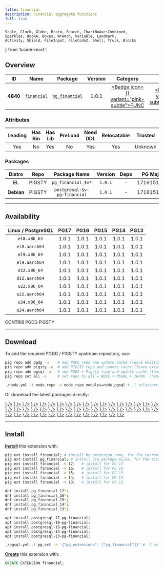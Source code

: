 ```yaml
---
title: financial
description: Financial aggregate functions
full: true
---
```


    Scale, Clock, Globe, Brain, Search, ChartNoAxesCombined,
    Sparkles, BookA, Boxes, Wrench, Variable, Landmark,
    Activity, Shield, FileInput, FileCode2, Shell, Truck, Blocks
} from 'lucide-react';

## Overview

| <TooltipIconButton tooltip="Extension unique identifier" side="top">ID</TooltipIconButton> | <TooltipIconButton tooltip="Extension name" side="top">Name</TooltipIconButton> | <TooltipIconButton tooltip="Package name for installation" side="top">Package</TooltipIconButton> | <TooltipIconButton tooltip="Latest available extension version" side="top">Version</TooltipIconButton> | <TooltipIconButton tooltip="Extension category" side="top">Category</TooltipIconButton> | <TooltipIconButton tooltip="Open source license" side="top">License</TooltipIconButton> | <TooltipIconButton tooltip="Programming language" side="top">Lang</TooltipIconButton> |
|:--------:|:--------:|:----------:|:--------------:|:---------------------------------------:|:------------------------------------------------------:|:----:|
| **4840** | [`financial`](https://github.com/intgr/pg_financial) | [`pg_financial`](/ext/financial) | 1.0.1 | <a href="/ext/func" className="no-underline"><Badge icon={<Variable />} variant="pink-subtle">FUNC</Badge></a> | <a href="/ext/list/license#postgresql" className="no-underline"><Badge icon={<Scale />} variant="blue-subtle">PostgreSQL</Badge></a> | <a href="/ext/list/lang#c"><Badge icon={<FileCode2 />} variant="blue-subtle">C</Badge></a> |

### Attributes

| <TooltipIconButton tooltip="The Primary Leading extension in the Package" side="top">Leading</TooltipIconButton> | <TooltipIconButton tooltip="Contains binary utils" side="top">Has Bin</TooltipIconButton> | <TooltipIconButton tooltip="Contains .so shared library files" side="top">Has Lib</TooltipIconButton> | <TooltipIconButton tooltip="Requires preloading via shared_preload_libraries" side="top">PreLoad</TooltipIconButton> | <TooltipIconButton tooltip="Requires CREATE EXTENSION DDL command" side="top">Need DDL</TooltipIconButton> | <TooltipIconButton tooltip="Can be installed in any schema" side="top">Relocatable</TooltipIconButton> | <TooltipIconButton tooltip="Can be created by non-superuser" side="top">Trusted</TooltipIconButton> | <TooltipIconButton tooltip="Schemas used by this extension" side="top">Schemas</TooltipIconButton> |
|:-------:|:-------:|:-------:|:-------:|:--------:|:-----------:|:-------:|:-------:|
| Yes | No | Yes | No | Yes | Yes | Unknown | - |

### Packages

| <TooltipIconButton tooltip="Linux distribution family, EL or Debian" side="top">Distro</TooltipIconButton> | <TooltipIconButton tooltip="Package repository" side="top">Repo</TooltipIconButton> | <TooltipIconButton tooltip="The RPM/DEB Package Name Pattern (replace $v with real pg major)" side="top">Package Name</TooltipIconButton> | <TooltipIconButton tooltip="Latest package version" side="top">Version</TooltipIconButton> | <TooltipIconButton tooltip="RPM/DEB Package dependencies" side="top">Deps</TooltipIconButton> | <TooltipIconButton tooltip="Available in these PostgreSQL Major Versions" side="top">PG Major</TooltipIconButton> |
|:----------:|:--------:|:------------------------:|:-----------:|:------------:|:------------------:|
|   **EL**   | <Badge variant="amber-subtle"><span className="font-bold">PIGSTY</span></Badge> | `pg_financial_$v*` | `1.0.1` | - | <Badge variant="green-subtle">17</Badge><Badge variant="green-subtle">16</Badge><Badge variant="green-subtle">15</Badge><Badge variant="green-subtle">14</Badge><Badge variant="green-subtle">13</Badge> |
| **Debian** | <Badge variant="amber-subtle"><span className="font-bold">PIGSTY</span></Badge> | `postgresql-$v-pg-financial` | `1.0.1` | - | <Badge variant="green-subtle">17</Badge><Badge variant="green-subtle">16</Badge><Badge variant="green-subtle">15</Badge><Badge variant="green-subtle">14</Badge><Badge variant="green-subtle">13</Badge> |



------

## Availability

| <TooltipIconButton tooltip="Linux Distro Arch / PostgreSQL Major Version" side="top">Linux / PostgreSQL </TooltipIconButton> | **PG17** | **PG16** | **PG15** | **PG14** | **PG13** |
|:-----:|:-----:|:-----:|:-----:|:-----:|:-----:|
| `el8.x86_64` | <Badge variant="amber-subtle">1.0.1</Badge> | <Badge variant="amber-subtle">1.0.1</Badge> | <Badge variant="amber-subtle">1.0.1</Badge> | <Badge variant="amber-subtle">1.0.1</Badge> | <Badge variant="amber-subtle">1.0.1</Badge> |
| `el8.aarch64` | <Badge variant="amber-subtle">1.0.1</Badge> | <Badge variant="amber-subtle">1.0.1</Badge> | <Badge variant="amber-subtle">1.0.1</Badge> | <Badge variant="amber-subtle">1.0.1</Badge> | <Badge variant="amber-subtle">1.0.1</Badge> |
| `el9.x86_64` | <Badge variant="amber-subtle">1.0.1</Badge> | <Badge variant="amber-subtle">1.0.1</Badge> | <Badge variant="amber-subtle">1.0.1</Badge> | <Badge variant="amber-subtle">1.0.1</Badge> | <Badge variant="amber-subtle">1.0.1</Badge> |
| `el9.aarch64` | <Badge variant="amber-subtle">1.0.1</Badge> | <Badge variant="amber-subtle">1.0.1</Badge> | <Badge variant="amber-subtle">1.0.1</Badge> | <Badge variant="amber-subtle">1.0.1</Badge> | <Badge variant="amber-subtle">1.0.1</Badge> |
| `d12.x86_64` | <Badge variant="amber-subtle">1.0.1</Badge> | <Badge variant="amber-subtle">1.0.1</Badge> | <Badge variant="amber-subtle">1.0.1</Badge> | <Badge variant="amber-subtle">1.0.1</Badge> | <Badge variant="amber-subtle">1.0.1</Badge> |
| `d12.aarch64` | <Badge variant="amber-subtle">1.0.1</Badge> | <Badge variant="amber-subtle">1.0.1</Badge> | <Badge variant="amber-subtle">1.0.1</Badge> | <Badge variant="amber-subtle">1.0.1</Badge> | <Badge variant="amber-subtle">1.0.1</Badge> |
| `u22.x86_64` | <Badge variant="amber-subtle">1.0.1</Badge> | <Badge variant="amber-subtle">1.0.1</Badge> | <Badge variant="amber-subtle">1.0.1</Badge> | <Badge variant="amber-subtle">1.0.1</Badge> | <Badge variant="amber-subtle">1.0.1</Badge> |
| `u22.aarch64` | <Badge variant="amber-subtle">1.0.1</Badge> | <Badge variant="amber-subtle">1.0.1</Badge> | <Badge variant="amber-subtle">1.0.1</Badge> | <Badge variant="amber-subtle">1.0.1</Badge> | <Badge variant="amber-subtle">1.0.1</Badge> |
| `u24.x86_64` | <Badge variant="amber-subtle">1.0.1</Badge> | <Badge variant="amber-subtle">1.0.1</Badge> | <Badge variant="amber-subtle">1.0.1</Badge> | <Badge variant="amber-subtle">1.0.1</Badge> | <Badge variant="amber-subtle">1.0.1</Badge> |
| `u24.aarch64` | <Badge variant="amber-subtle">1.0.1</Badge> | <Badge variant="amber-subtle">1.0.1</Badge> | <Badge variant="amber-subtle">1.0.1</Badge> | <Badge variant="amber-subtle">1.0.1</Badge> | <Badge variant="amber-subtle">1.0.1</Badge> |

<Badge variant="green-subtle"><span className="font-black">CONTRIB</span></Badge> <Badge variant="blue-subtle"><span className="font-black">PGDG</span></Badge> <Badge variant="amber-subtle"><span className="font-black">PIGSTY</span></Badge>

------

## Download

To add the required PGDG / PIGSTY upstream repository, use:

```bash tab="pig"
pig repo add pgdg -u    # add PGDG repo and update cache (leave existing repos)
pig repo add pigsty -u  # add PIGSTY repo and update cache (leave existing repos)
pig repo add pgsql -u   # add PGDG + Pigsty repo and update cache (leave existing repos)
pig repo set all -u     # set repo to all = NODE + PGSQL + INFRA  (remove existing repos)
```
```bash tab="pigsty"
./node.yml -t node_repo -e node_repo_modules=node,pgsql # -l <cluster>
```

Or download the latest packages directly:

<Files>
    <Folder name="el8.x86_64">
        <a href="https://repo.pigsty.io/yum/pgsql/el8.x86_64/pg_financial_17-1.0.1-1PIGSTY.el8.x86_64.rpm"><File name="pg_financial_17-1.0.1-1PIGSTY.el8.x86_64.rpm" icon={<Package className="text-emerald-500" />} /></a>
        <a href="https://repo.pigsty.io/yum/pgsql/el8.x86_64/pg_financial_16-1.0.1-1PIGSTY.el8.x86_64.rpm"><File name="pg_financial_16-1.0.1-1PIGSTY.el8.x86_64.rpm" icon={<Package className="text-emerald-500" />} /></a>
        <a href="https://repo.pigsty.io/yum/pgsql/el8.x86_64/pg_financial_15-1.0.1-1PIGSTY.el8.x86_64.rpm"><File name="pg_financial_15-1.0.1-1PIGSTY.el8.x86_64.rpm" icon={<Package className="text-emerald-500" />} /></a>
        <a href="https://repo.pigsty.io/yum/pgsql/el8.x86_64/pg_financial_14-1.0.1-1PIGSTY.el8.x86_64.rpm"><File name="pg_financial_14-1.0.1-1PIGSTY.el8.x86_64.rpm" icon={<Package className="text-emerald-500" />} /></a>
        <a href="https://repo.pigsty.io/yum/pgsql/el8.x86_64/pg_financial_13-1.0.1-1PIGSTY.el8.x86_64.rpm"><File name="pg_financial_13-1.0.1-1PIGSTY.el8.x86_64.rpm" icon={<Package className="text-emerald-500" />} /></a>
    </Folder>
    <Folder name="el8.aarch64">
        <a href="https://repo.pigsty.io/yum/pgsql/el8.aarch64/pg_financial_17-1.0.1-1PIGSTY.el8.aarch64.rpm"><File name="pg_financial_17-1.0.1-1PIGSTY.el8.aarch64.rpm" icon={<Package className="text-orange-500" />} /></a>
        <a href="https://repo.pigsty.io/yum/pgsql/el8.aarch64/pg_financial_16-1.0.1-1PIGSTY.el8.aarch64.rpm"><File name="pg_financial_16-1.0.1-1PIGSTY.el8.aarch64.rpm" icon={<Package className="text-orange-500" />} /></a>
        <a href="https://repo.pigsty.io/yum/pgsql/el8.aarch64/pg_financial_15-1.0.1-1PIGSTY.el8.aarch64.rpm"><File name="pg_financial_15-1.0.1-1PIGSTY.el8.aarch64.rpm" icon={<Package className="text-orange-500" />} /></a>
        <a href="https://repo.pigsty.io/yum/pgsql/el8.aarch64/pg_financial_14-1.0.1-1PIGSTY.el8.aarch64.rpm"><File name="pg_financial_14-1.0.1-1PIGSTY.el8.aarch64.rpm" icon={<Package className="text-orange-500" />} /></a>
        <a href="https://repo.pigsty.io/yum/pgsql/el8.aarch64/pg_financial_13-1.0.1-1PIGSTY.el8.aarch64.rpm"><File name="pg_financial_13-1.0.1-1PIGSTY.el8.aarch64.rpm" icon={<Package className="text-orange-500" />} /></a>
    </Folder>
    <Folder name="el9.x86_64">
        <a href="https://repo.pigsty.io/yum/pgsql/el9.x86_64/pg_financial_17-1.0.1-1PIGSTY.el9.x86_64.rpm"><File name="pg_financial_17-1.0.1-1PIGSTY.el9.x86_64.rpm" icon={<Package className="text-emerald-500" />} /></a>
        <a href="https://repo.pigsty.io/yum/pgsql/el9.x86_64/pg_financial_16-1.0.1-1PIGSTY.el9.x86_64.rpm"><File name="pg_financial_16-1.0.1-1PIGSTY.el9.x86_64.rpm" icon={<Package className="text-emerald-500" />} /></a>
        <a href="https://repo.pigsty.io/yum/pgsql/el9.x86_64/pg_financial_15-1.0.1-1PIGSTY.el9.x86_64.rpm"><File name="pg_financial_15-1.0.1-1PIGSTY.el9.x86_64.rpm" icon={<Package className="text-emerald-500" />} /></a>
        <a href="https://repo.pigsty.io/yum/pgsql/el9.x86_64/pg_financial_14-1.0.1-1PIGSTY.el9.x86_64.rpm"><File name="pg_financial_14-1.0.1-1PIGSTY.el9.x86_64.rpm" icon={<Package className="text-emerald-500" />} /></a>
        <a href="https://repo.pigsty.io/yum/pgsql/el9.x86_64/pg_financial_13-1.0.1-1PIGSTY.el9.x86_64.rpm"><File name="pg_financial_13-1.0.1-1PIGSTY.el9.x86_64.rpm" icon={<Package className="text-emerald-500" />} /></a>
    </Folder>
    <Folder name="el9.aarch64">
        <a href="https://repo.pigsty.io/yum/pgsql/el9.aarch64/pg_financial_17-1.0.1-1PIGSTY.el9.aarch64.rpm"><File name="pg_financial_17-1.0.1-1PIGSTY.el9.aarch64.rpm" icon={<Package className="text-orange-500" />} /></a>
        <a href="https://repo.pigsty.io/yum/pgsql/el9.aarch64/pg_financial_16-1.0.1-1PIGSTY.el9.aarch64.rpm"><File name="pg_financial_16-1.0.1-1PIGSTY.el9.aarch64.rpm" icon={<Package className="text-orange-500" />} /></a>
        <a href="https://repo.pigsty.io/yum/pgsql/el9.aarch64/pg_financial_15-1.0.1-1PIGSTY.el9.aarch64.rpm"><File name="pg_financial_15-1.0.1-1PIGSTY.el9.aarch64.rpm" icon={<Package className="text-orange-500" />} /></a>
        <a href="https://repo.pigsty.io/yum/pgsql/el9.aarch64/pg_financial_14-1.0.1-1PIGSTY.el9.aarch64.rpm"><File name="pg_financial_14-1.0.1-1PIGSTY.el9.aarch64.rpm" icon={<Package className="text-orange-500" />} /></a>
        <a href="https://repo.pigsty.io/yum/pgsql/el9.aarch64/pg_financial_13-1.0.1-1PIGSTY.el9.aarch64.rpm"><File name="pg_financial_13-1.0.1-1PIGSTY.el9.aarch64.rpm" icon={<Package className="text-orange-500" />} /></a>
    </Folder>
    <Folder name="d12.x86_64">
        <a href="https://repo.pigsty.io/apt/pgsql/bookworm/pool/main/p/pg-financial/postgresql-17-pg-financial_1.0.1-1PIGSTY~bookworm_amd64.deb"><File name="postgresql-17-pg-financial_1.0.1-1PIGSTY~bookworm_amd64.deb" icon={<Box className="text-emerald-500" />} /></a>
        <a href="https://repo.pigsty.io/apt/pgsql/bookworm/pool/main/p/pg-financial/postgresql-16-pg-financial_1.0.1-1PIGSTY~bookworm_amd64.deb"><File name="postgresql-16-pg-financial_1.0.1-1PIGSTY~bookworm_amd64.deb" icon={<Box className="text-emerald-500" />} /></a>
        <a href="https://repo.pigsty.io/apt/pgsql/bookworm/pool/main/p/pg-financial/postgresql-15-pg-financial_1.0.1-1PIGSTY~bookworm_amd64.deb"><File name="postgresql-15-pg-financial_1.0.1-1PIGSTY~bookworm_amd64.deb" icon={<Box className="text-emerald-500" />} /></a>
        <a href="https://repo.pigsty.io/apt/pgsql/bookworm/pool/main/p/pg-financial/postgresql-14-pg-financial_1.0.1-1PIGSTY~bookworm_amd64.deb"><File name="postgresql-14-pg-financial_1.0.1-1PIGSTY~bookworm_amd64.deb" icon={<Box className="text-emerald-500" />} /></a>
        <a href="https://repo.pigsty.io/apt/pgsql/bookworm/pool/main/p/pg-financial/postgresql-13-pg-financial_1.0.1-1PIGSTY~bookworm_amd64.deb"><File name="postgresql-13-pg-financial_1.0.1-1PIGSTY~bookworm_amd64.deb" icon={<Box className="text-emerald-500" />} /></a>
    </Folder>
    <Folder name="d12.aarch64">
        <a href="https://repo.pigsty.io/apt/pgsql/bookworm/pool/main/p/pg-financial/postgresql-17-pg-financial_1.0.1-1PIGSTY~bookworm_arm64.deb"><File name="postgresql-17-pg-financial_1.0.1-1PIGSTY~bookworm_arm64.deb" icon={<Box className="text-orange-500" />} /></a>
        <a href="https://repo.pigsty.io/apt/pgsql/bookworm/pool/main/p/pg-financial/postgresql-16-pg-financial_1.0.1-1PIGSTY~bookworm_arm64.deb"><File name="postgresql-16-pg-financial_1.0.1-1PIGSTY~bookworm_arm64.deb" icon={<Box className="text-orange-500" />} /></a>
        <a href="https://repo.pigsty.io/apt/pgsql/bookworm/pool/main/p/pg-financial/postgresql-15-pg-financial_1.0.1-1PIGSTY~bookworm_arm64.deb"><File name="postgresql-15-pg-financial_1.0.1-1PIGSTY~bookworm_arm64.deb" icon={<Box className="text-orange-500" />} /></a>
        <a href="https://repo.pigsty.io/apt/pgsql/bookworm/pool/main/p/pg-financial/postgresql-14-pg-financial_1.0.1-1PIGSTY~bookworm_arm64.deb"><File name="postgresql-14-pg-financial_1.0.1-1PIGSTY~bookworm_arm64.deb" icon={<Box className="text-orange-500" />} /></a>
        <a href="https://repo.pigsty.io/apt/pgsql/bookworm/pool/main/p/pg-financial/postgresql-13-pg-financial_1.0.1-1PIGSTY~bookworm_arm64.deb"><File name="postgresql-13-pg-financial_1.0.1-1PIGSTY~bookworm_arm64.deb" icon={<Box className="text-orange-500" />} /></a>
    </Folder>
    <Folder name="u22.x86_64">
        <a href="https://repo.pigsty.io/apt/pgsql/jammy/pool/main/p/pg-financial/postgresql-17-pg-financial_1.0.1-1PIGSTY~jammy_amd64.deb"><File name="postgresql-17-pg-financial_1.0.1-1PIGSTY~jammy_amd64.deb" icon={<Box className="text-emerald-500" />} /></a>
        <a href="https://repo.pigsty.io/apt/pgsql/jammy/pool/main/p/pg-financial/postgresql-16-pg-financial_1.0.1-1PIGSTY~jammy_amd64.deb"><File name="postgresql-16-pg-financial_1.0.1-1PIGSTY~jammy_amd64.deb" icon={<Box className="text-emerald-500" />} /></a>
        <a href="https://repo.pigsty.io/apt/pgsql/jammy/pool/main/p/pg-financial/postgresql-15-pg-financial_1.0.1-1PIGSTY~jammy_amd64.deb"><File name="postgresql-15-pg-financial_1.0.1-1PIGSTY~jammy_amd64.deb" icon={<Box className="text-emerald-500" />} /></a>
        <a href="https://repo.pigsty.io/apt/pgsql/jammy/pool/main/p/pg-financial/postgresql-14-pg-financial_1.0.1-1PIGSTY~jammy_amd64.deb"><File name="postgresql-14-pg-financial_1.0.1-1PIGSTY~jammy_amd64.deb" icon={<Box className="text-emerald-500" />} /></a>
        <a href="https://repo.pigsty.io/apt/pgsql/jammy/pool/main/p/pg-financial/postgresql-13-pg-financial_1.0.1-1PIGSTY~jammy_amd64.deb"><File name="postgresql-13-pg-financial_1.0.1-1PIGSTY~jammy_amd64.deb" icon={<Box className="text-emerald-500" />} /></a>
    </Folder>
    <Folder name="u22.aarch64">
        <a href="https://repo.pigsty.io/apt/pgsql/jammy/pool/main/p/pg-financial/postgresql-17-pg-financial_1.0.1-1PIGSTY~jammy_arm64.deb"><File name="postgresql-17-pg-financial_1.0.1-1PIGSTY~jammy_arm64.deb" icon={<Box className="text-orange-500" />} /></a>
        <a href="https://repo.pigsty.io/apt/pgsql/jammy/pool/main/p/pg-financial/postgresql-16-pg-financial_1.0.1-1PIGSTY~jammy_arm64.deb"><File name="postgresql-16-pg-financial_1.0.1-1PIGSTY~jammy_arm64.deb" icon={<Box className="text-orange-500" />} /></a>
        <a href="https://repo.pigsty.io/apt/pgsql/jammy/pool/main/p/pg-financial/postgresql-15-pg-financial_1.0.1-1PIGSTY~jammy_arm64.deb"><File name="postgresql-15-pg-financial_1.0.1-1PIGSTY~jammy_arm64.deb" icon={<Box className="text-orange-500" />} /></a>
        <a href="https://repo.pigsty.io/apt/pgsql/jammy/pool/main/p/pg-financial/postgresql-14-pg-financial_1.0.1-1PIGSTY~jammy_arm64.deb"><File name="postgresql-14-pg-financial_1.0.1-1PIGSTY~jammy_arm64.deb" icon={<Box className="text-orange-500" />} /></a>
        <a href="https://repo.pigsty.io/apt/pgsql/jammy/pool/main/p/pg-financial/postgresql-13-pg-financial_1.0.1-1PIGSTY~jammy_arm64.deb"><File name="postgresql-13-pg-financial_1.0.1-1PIGSTY~jammy_arm64.deb" icon={<Box className="text-orange-500" />} /></a>
    </Folder>
    <Folder name="u24.x86_64">
        <a href="https://repo.pigsty.io/apt/pgsql/noble/pool/main/p/pg-financial/postgresql-17-pg-financial_1.0.1-1PIGSTY~noble_amd64.deb"><File name="postgresql-17-pg-financial_1.0.1-1PIGSTY~noble_amd64.deb" icon={<Box className="text-emerald-500" />} /></a>
        <a href="https://repo.pigsty.io/apt/pgsql/noble/pool/main/p/pg-financial/postgresql-16-pg-financial_1.0.1-1PIGSTY~noble_amd64.deb"><File name="postgresql-16-pg-financial_1.0.1-1PIGSTY~noble_amd64.deb" icon={<Box className="text-emerald-500" />} /></a>
        <a href="https://repo.pigsty.io/apt/pgsql/noble/pool/main/p/pg-financial/postgresql-15-pg-financial_1.0.1-1PIGSTY~noble_amd64.deb"><File name="postgresql-15-pg-financial_1.0.1-1PIGSTY~noble_amd64.deb" icon={<Box className="text-emerald-500" />} /></a>
        <a href="https://repo.pigsty.io/apt/pgsql/noble/pool/main/p/pg-financial/postgresql-14-pg-financial_1.0.1-1PIGSTY~noble_amd64.deb"><File name="postgresql-14-pg-financial_1.0.1-1PIGSTY~noble_amd64.deb" icon={<Box className="text-emerald-500" />} /></a>
        <a href="https://repo.pigsty.io/apt/pgsql/noble/pool/main/p/pg-financial/postgresql-13-pg-financial_1.0.1-1PIGSTY~noble_amd64.deb"><File name="postgresql-13-pg-financial_1.0.1-1PIGSTY~noble_amd64.deb" icon={<Box className="text-emerald-500" />} /></a>
    </Folder>
    <Folder name="u24.aarch64">
        <a href="https://repo.pigsty.io/apt/pgsql/noble/pool/main/p/pg-financial/postgresql-17-pg-financial_1.0.1-1PIGSTY~noble_arm64.deb"><File name="postgresql-17-pg-financial_1.0.1-1PIGSTY~noble_arm64.deb" icon={<Box className="text-orange-500" />} /></a>
        <a href="https://repo.pigsty.io/apt/pgsql/noble/pool/main/p/pg-financial/postgresql-16-pg-financial_1.0.1-1PIGSTY~noble_arm64.deb"><File name="postgresql-16-pg-financial_1.0.1-1PIGSTY~noble_arm64.deb" icon={<Box className="text-orange-500" />} /></a>
        <a href="https://repo.pigsty.io/apt/pgsql/noble/pool/main/p/pg-financial/postgresql-15-pg-financial_1.0.1-1PIGSTY~noble_arm64.deb"><File name="postgresql-15-pg-financial_1.0.1-1PIGSTY~noble_arm64.deb" icon={<Box className="text-orange-500" />} /></a>
        <a href="https://repo.pigsty.io/apt/pgsql/noble/pool/main/p/pg-financial/postgresql-14-pg-financial_1.0.1-1PIGSTY~noble_arm64.deb"><File name="postgresql-14-pg-financial_1.0.1-1PIGSTY~noble_arm64.deb" icon={<Box className="text-orange-500" />} /></a>
        <a href="https://repo.pigsty.io/apt/pgsql/noble/pool/main/p/pg-financial/postgresql-13-pg-financial_1.0.1-1PIGSTY~noble_arm64.deb"><File name="postgresql-13-pg-financial_1.0.1-1PIGSTY~noble_arm64.deb" icon={<Box className="text-orange-500" />} /></a>
    </Folder>
</Files>

------

## Install

[**Install**](/docs/pgsql/extension/install) this extension with:

```bash tab="pig"
pig ext install financial; # install by extension name, for the current active PG version
pig ext install pg_financial; # install via package alias, for the active PG version
pig ext install financial -v 17;   # install for PG 17
pig ext install financial -v 16;   # install for PG 16
pig ext install financial -v 15;   # install for PG 15
pig ext install financial -v 14;   # install for PG 14
pig ext install financial -v 13;   # install for PG 13
```
```bash tab="yum" 
dnf install pg_financial_17*;
dnf install pg_financial_16*;
dnf install pg_financial_15*;
dnf install pg_financial_14*;
dnf install pg_financial_13*;
```
```bash tab="apt" 
apt install postgresql-17-pg-financial;
apt install postgresql-16-pg-financial;
apt install postgresql-15-pg-financial;
apt install postgresql-14-pg-financial;
apt install postgresql-13-pg-financial;
```
```bash tab="ansible"
./pgsql.yml -t pg_ext -e '{"pg_extensions": ["pg_financial"]}' # -l <cls>
```

[**Create**](/docs/pgsql/extension/create) this extension with:

```sql
CREATE EXTENSION financial;
```


